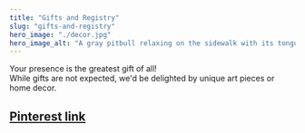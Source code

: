 ```yaml
---
title: "Gifts and Registry"
slug: "gifts-and-registry"
hero_image: "./decor.jpg"
hero_image_alt: "A gray pitbull relaxing on the sidewalk with its tongue hanging out3"
---
```


Your presence is the greatest gift of all!   
While gifts are not expected, we'd be delighted by unique art pieces or home decor.  
## [Pinterest link](https://pin.it/3B9zRo6) 

